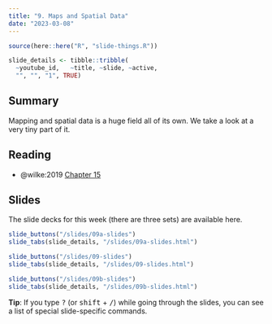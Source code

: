 ```yaml
---
title: "9. Maps and Spatial Data"
date: "2023-03-08"
---
```


```r
source(here::here("R", "slide-things.R"))

slide_details <- tibble::tribble(
  ~youtube_id,   ~title, ~slide, ~active,
  "", "", "1", TRUE)

```

## Summary

Mapping and spatial data is a huge field all of its own. We take a look at a very tiny part of it. 

## Reading

- @wilke:2019 [Chapter 15](https://clauswilke.com/dataviz/geospatial-data.html)

## Slides

The slide decks for this week (there are three sets) are available here. 

```r
slide_buttons("/slides/09a-slides")
slide_tabs(slide_details, "/slides/09a-slides.html")
```



```r
slide_buttons("/slides/09-slides")
slide_tabs(slide_details, "/slides/09-slides.html")
```


```r
slide_buttons("/slides/09b-slides")
slide_tabs(slide_details, "/slides/09b-slides.html")
```



:::{.callout-tip}
**Tip**: If you type <kbd>?</kbd> (or <kbd>shift</kbd> + <kbd>/</kbd>) while going through the slides, you can see a list of special slide-specific commands.
:::
